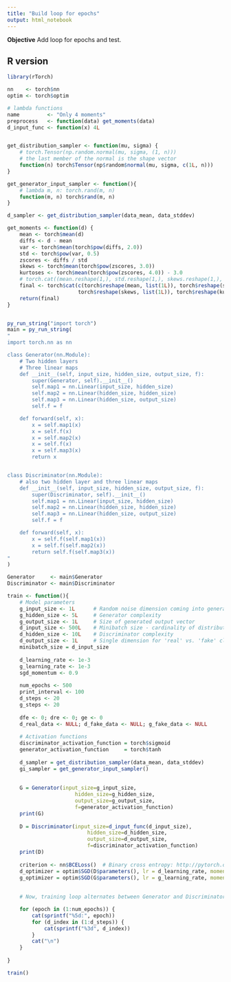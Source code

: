 ```yaml
---
title: "Build loop for epochs"
output: html_notebook
---
```


**Objective**
Add loop for epochs and test.


## R version

```r
library(rTorch)

nn    <- torch$nn
optim <- torch$optim

# lambda functions
name         <- "Only 4 moments"
preprocess   <- function(data) get_moments(data)
d_input_func <- function(x) 4L


get_distribution_sampler <- function(mu, sigma) {
    # torch.Tensor(np.random.normal(mu, sigma, (1, n)))
    # the last member of the normal is the shape vector
    function(n) torch$Tensor(np$random$normal(mu, sigma, c(1L, n)))
}

get_generator_input_sampler <- function(){
    # lambda m, n: torch.rand(m, n) 
    function(m, n) torch$rand(m, n)
}

d_sampler <- get_distribution_sampler(data_mean, data_stddev)

get_moments <- function(d) {
    mean <- torch$mean(d)
    diffs <- d - mean
    var <- torch$mean(torch$pow(diffs, 2.0))
    std <- torch$pow(var, 0.5)
    zscores <- diffs / std
    skews <- torch$mean(torch$pow(zscores, 3.0))
    kurtoses <- torch$mean(torch$pow(zscores, 4.0)) - 3.0
    # torch.cat((mean.reshape(1,), std.reshape(1,), skews.reshape(1,), kurtoses.reshape(1,)))
    final <- torch$cat(c(torch$reshape(mean, list(1L)), torch$reshape(std, list(1L)),
                       torch$reshape(skews, list(1L)), torch$reshape(kurtoses, list(1L))))
    return(final)    
}


py_run_string("import torch")
main = py_run_string(
"
import torch.nn as nn

class Generator(nn.Module):
    # Two hidden layers
    # Three linear maps
    def __init__(self, input_size, hidden_size, output_size, f):
        super(Generator, self).__init__()
        self.map1 = nn.Linear(input_size, hidden_size)
        self.map2 = nn.Linear(hidden_size, hidden_size)
        self.map3 = nn.Linear(hidden_size, output_size)
        self.f = f

    def forward(self, x):
        x = self.map1(x)
        x = self.f(x)
        x = self.map2(x)
        x = self.f(x)
        x = self.map3(x)
        return x


class Discriminator(nn.Module):
    # also two hidden layer and three linear maps
    def __init__(self, input_size, hidden_size, output_size, f):
        super(Discriminator, self).__init__()
        self.map1 = nn.Linear(input_size, hidden_size)
        self.map2 = nn.Linear(hidden_size, hidden_size)
        self.map3 = nn.Linear(hidden_size, output_size)
        self.f = f

    def forward(self, x):
        x = self.f(self.map1(x))
        x = self.f(self.map2(x))
        return self.f(self.map3(x))
"    
)

Generator     <- main$Generator
Discriminator <- main$Discriminator
```


```r
train <- function(){
    # Model parameters
    g_input_size <- 1L      # Random noise dimension coming into generator, per output vector
    g_hidden_size <- 5L     # Generator complexity
    g_output_size <- 1L     # Size of generated output vector
    d_input_size <- 500L    # Minibatch size - cardinality of distributions
    d_hidden_size <- 10L    # Discriminator complexity
    d_output_size <- 1L     # Single dimension for 'real' vs. 'fake' classification
    minibatch_size = d_input_size
    
    d_learning_rate <- 1e-3
    g_learning_rate <- 1e-3
    sgd_momentum <- 0.9
    
    num_epochs <- 500
    print_interval <- 100
    d_steps <- 20
    g_steps <- 20
    
    dfe <- 0; dre <- 0; ge <- 0
    d_real_data <- NULL; d_fake_data <- NULL; g_fake_data <- NULL
    
    # Activation functions
    discriminator_activation_function = torch$sigmoid
    generator_activation_function     = torch$tanh        
    
    d_sampler = get_distribution_sampler(data_mean, data_stddev)
    gi_sampler = get_generator_input_sampler()
    
    
    G = Generator(input_size=g_input_size,
                      hidden_size=g_hidden_size,
                      output_size=g_output_size,
                      f=generator_activation_function)  
    print(G)
    
    D = Discriminator(input_size=d_input_func(d_input_size),
                          hidden_size=d_hidden_size,
                          output_size=d_output_size,
                          f=discriminator_activation_function)
    print(D)
    
    criterion <- nn$BCELoss()  # Binary cross entropy: http://pytorch.org/docs/nn.html#bceloss
    d_optimizer = optim$SGD(D$parameters(), lr = d_learning_rate, momentum = sgd_momentum)
    g_optimizer = optim$SGD(G$parameters(), lr = g_learning_rate, momentum = sgd_momentum)
    
    
    # Now, training loop alternates between Generator and Discriminator modes

    for (epoch in (1:num_epochs)) {
        cat(sprintf("%5d:", epoch))
        for (d_index in (1:d_steps)) {
            cat(sprintf("%3d", d_index))
        }
        cat("\n")
    }
        
}

train()
```


